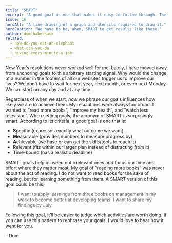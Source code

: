 ```yaml
---
title: "SMART"
excerpt: "A good goal is one that makes it easy to follow through. The SMART criteria help us in setting better goals."
issue: 16
heroAlt: "A line drawing of a graph and utensils required to draw it."
heroCaption: "We have to be, ahem, SMART to get results like these."
author: dom-habersack
related:
  - how-do-you-eat-an-elephant
  - what-can-you-do
  - giving-every-minute-a-job
---
```

New Year’s resolutions never worked well for me. Lately, I have moved away from anchoring goals to this arbitrary starting signal. Why would the change of a number in the footers of all our websites trigger us to improve our lives? We don’t have to wait for next year, next month, or even next Monday. We can start on any day and at any time.

Regardless of when we start, _how_ we phrase our goals influences how likely we are to achieve them. My resolutions were always too broad. I wanted to “read more books”, “improve my health”, and “watch less television”. When setting goals, the acronym of SMART is surprisingly smart. According to its criteria, a good goal is one that is:

- **S**pecific (expresses exactly what outcome we want)
- **M**easurable (provides numbers to measure progress by)
- **A**chievable (we have or can get the skills/tools to reach it)
- **R**elevant (fits within our larger plan instead of distracting from it)
- **T**ime-bound (has a realistic deadline)

SMART goals help us weed out irrelevant ones and focus our time and effort where they matter most. My goal of “reading more books” was never about the act of reading. I do not want to read books for the sake of reading, but for learning something from them. A SMART version of this goal could be this:

> I want to apply learnings from three books on management in my work to become better at developing teams. I want to share my findings by July.

Following this goal, it’ll be easier to judge which activities are worth doing. If you can use this pattern to rephrase your goals, I would love to hear how it went for you.

– Dom
